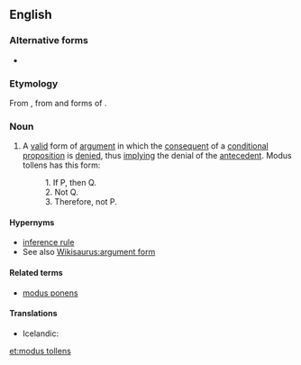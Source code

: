 ==English==

===Alternative forms===
* {{l|en|MT}} {{qualifier|initialism}}

===Etymology===
From {{term|modus tollendo tollens|modus tollendō tollēns|the mode where the denying denies}}, from {{term|modus||mode|lang=la}} and forms of {{term|tollo|tollō|I deny}}.

===Noun===
{{wikipedia}}
{{en-noun|head=[[modus]] [[tollens]]|-}}

# {{context|philosophy|logic|lang=en}} A [[valid]] form of [[argument]] in which the [[consequent]] of a [[conditional]] [[proposition]] is [[deny|denied]], thus [[imply]]ing the denial of the [[antecedent]]. Modus tollens has this form:
#: 1. If P, then Q.
#: 2. Not Q.
#: 3. Therefore, not P.

====Hypernyms====
* [[inference rule]]
* See also [[Wikisaurus:argument form]]

====Related terms====
* [[modus ponens]]

====Translations====
{{trans-top|a valid form of argument in which the consequent of a condition proposition is denied}}
* Icelandic: {{t|is|neitunarháttur|m}}
{{trans-mid}}
{{trans-bottom}}

[[et:modus tollens]]